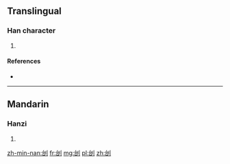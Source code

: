 ==Translingual==

===Han character===
{{Han char|rn=18|rad=刀|as=05|sn=7|four=|canj=戈口中弓 (IRLN)|ids=⿰[[台]][[刂]]}}

# {{defn|Han|sort=刀05}}

====References====
* {{Han ref|kx=0138.100|dkj=01922|dj=0311.110|hdz=10332.030|uh=5223|ud=21027}}

----

==Mandarin==

===Hanzi===
{{cmn-hanzi|pin=[[zhōng]] ([[zhong1]])|wg=chung<sup>1</sup>}}

# {{defn|lang=cmn|sort=刀05}}

[[zh-min-nan:刣]]
[[fr:刣]]
[[mg:刣]]
[[pl:刣]]
[[zh:刣]]